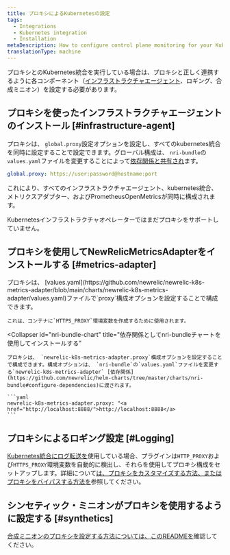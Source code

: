 ```yaml
---
title: プロキシによるKubernetesの設定
tags:
  - Integrations
  - Kubernetes integration
  - Installation
metaDescription: How to configure control plane monitoring for your Kubernetes integration with New Relic.
translationType: machine
---
```


プロキシとのKubernetes統合を実行している場合は、プロキシと正しく連携するように各コンポーネント（[インフラストラクチャエージェント](/docs/infrastructure/install-infrastructure-agent)、ロギング、合成ミニオン）を設定する必要があります。

## プロキシを使ったインフラストラクチャエージェントのインストール [#infrastructure-agent]

プロキシは、 `global.proxy`設定オプションを設定し、すべてのkubernetes統合を同時に設定することで設定できます。グローバル構成は、 `nri-bundle`の`values.yaml`ファイルを変更することによって[依存関係と共有され](https://github.com/newrelic/helm-charts/tree/master/charts/nri-bundle#configure-dependencies)ます。

```yaml
global.proxy: https://user:password@hostname:port
```

これにより、すべてのインフラストラクチャエージェント、kubernetes統合、メトリクスアダプター、およびPrometheusOpenMetricsが同時に構成されます。

<Callout variant="important">
  Kubernetesインフラストラクチャオペレーターではまだプロキシをサポートしていません。
</Callout>

## プロキシを使用してNewRelicMetricsAdapterをインストールする [#metrics-adapter]

<CollapserGroup>
  <Collapser
    id="newrelic-k8s-metrics-adapter-chart"
    title="newrelic-k8s-metrics-adapterchartsを使用したインストール"
  >
    プロキシは、 [values.yaml](https://github.com/newrelic/newrelic-k8s-metrics-adapter/blob/main/charts/newrelic-k8s-metrics-adapter/values.yaml)ファイルで`proxy`構成オプションを設定することで構成できます。

    これは、コンテナに`HTTPS_PROXY`環境変数を作成するために使用されます。
  </Collapser>

  <Collapser
    id="nri-bundle-chart"
    title="依存関係としてnri-bundleチャートを使用してインストールする"
  >
    プロキシは、 `newrelic-k8s-metrics-adapter.proxy`構成オプションを設定することで構成できます。構成オプションは、 `nri-bundle`の`values.yaml`ファイルを変更する`newrelic-k8s-metrics-adapter` [依存関係](https://github.com/newrelic/helm-charts/tree/master/charts/nri-bundle#configure-dependencies)に渡されます。

    ```yaml
    newrelic-k8s-metrics-adapter.proxy: "<a href="http://localhost:8888/">http://localhost:8888</a>
    ```
  </Collapser>
</CollapserGroup>

## プロキシによるロギング設定 [#Logging]

[Kubernetes統合にログ転送を](/docs/logs/enable-log-management-new-relic/enable-log-monitoring-new-relic/kubernetes-plugin-log-forwarding)使用している場合、プラグインは`HTTP_PROXY`および`HTTPS_PROXY`環境変数を自動的に検出し、それらを使用してプロキシ構成をセットアップします。詳細について[は、プロキシをカスタマイズする方法、またはプロキシをバイパスする方法を](https://github.com/newrelic/newrelic-fluent-bit-output#proxy-support)参照してください。

## シンセティック・ミニオンがプロキシを使用するように設定する [#synthetics]

[合成ミニオン](/docs/synthetics/synthetic-monitoring/private-locations/install-containerized-private-minions-cpms)[のプロキシを設定する方法については、このREADMEを](https://github.com/newrelic/helm-charts/tree/master/charts/synthetics-minion)確認してください。